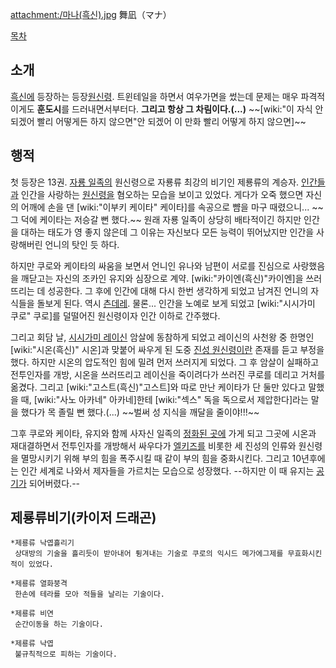 attachment:/마나(흑신).jpg
舞凪（マナ） 

[[목차]]
== 소개 ==
[[흑신]]에 등장하는 등장[[원신령]]. 트윈테일을 하면서 여우가면을 썼는데 문제는 매우 파격적이게도 '''훈도시'''를 드러내면서부터다. '''그리고 항상 그 차림이다.(...)''' ~~[wiki:"이 자식 안 되겠어 빨리 어떻게든 하지 않으면"안 되겠어 이 만화 빨리 어떻게 하지 않으면]~~

== 행적 ==
첫 등장은 13권. [[자룡 일족]]의 원신령으로 자룡류 최강의 비기인 제룡류의 계승자. [[인간]]들과 인간을 사랑하는 [[원신령]]을 혐오하는 모습을 보이고 있었다. 게다가 오죽 했으면 자신의 어깨에 손을 댄 [wiki:"이부키 케이타" 케이타]를 속공으로 뺨을 마구 때렸으니... ~~그 덕에 케이타는 저승갈 뻔 했다.~~ 원래 자룡 일족이 상당히 배타적이긴 하지만 인간을 대하는 태도가 영 좋지 않은데 그 이유는 자신보다 모든 능력이 뛰어났지만 인간을 사랑해버린 언니의 탓인 듯 하다.   

하지만 쿠로와 케이타의 싸움을 보면서 언니인 유나와 남편이 서로를 진심으로 사랑했음을 깨닫고는 자신의 조카인 유지와 심장으로 계약. [wiki:"카이엔(흑신)"카이엔]을 쓰러뜨리는 데 성공한다. 그 후에 인간에 대해 다시 한번 생각하게 되었고 남겨진 언니의 자식들을 돌보게 된다. 역시 [[츤데레]]. 물론... 인간을 노예로 보게 되었고 [wiki:"시시가미 쿠로" 쿠로]를 덜떨어진 원신령이자 인간 이하로 간주했다.

그리고 회담 날, [[시시가미 레이신]] 암살에 동참하게 되었고 레이신의 사천왕 중 한명인 [wiki:"시온(흑신)" 시온]과 맞붙어 싸우게 된 도중 [[진성 원신령]]이란 존재를 듣고 부정을 했다. 하지만 시온의 압도적인 힘에 밀려 먼저 쓰러지게 되었다. 그 후 암살이 실패하고 전투인자를 개방, 시온을 쓰러뜨리고 레이신을 죽이려다가 쓰러진 쿠로를 데리고 거처를 옮겼다. 그리고 [wiki:"고스트(흑신)"고스트]와 따로 만난 케이타가 단 둘만 있다고 말했을 때, [wiki:"사노 아카네" 아카네]한테 [wiki:"섹스" 독을 독으로서 제압한다]라는 말을 했다가 목 졸릴 뻔 했다.(...) ~~벌써 성 지식을 깨달을 줄이야!!!~~ 

그후 쿠로와 케이타, 유지와 함께 사자신 일족의 [[정화된 곳]]에 가게 되고 그곳에 시온과 재대결하면서 전투인자를 개방해서 싸우다가 [[엘키즈]]를 비롯한 세 진성의 인류와 원신령을 멸망시키기 위해 부의 힘을 폭주시킬 때 같이 부의 힘을 중화시킨다. 그리고 10년후에는 인간 세계로 나와서 제자들을 가르치는 모습으로 성장했다. --하지만 이 때 유지는 [[공기]]가 되어버렸다.--

== 제룡류비기(카이저 드래곤) ==
 *제룡류 낙엽흘리기
  상대방의 기술을 흘리듯이 받아내어 튕겨내는 기술로 쿠로의 익시드 메가에그제를 무효화시킨적이 있었다.

 *제룡류 열화붕격
  한손에 테라를 모아 적들을 날리는 기술이다.

 *제룡류 비연
  순간이동을 하는 기술이다.

 *제룡류 낙엽
  불규칙적으로 피하는 기술이다.

